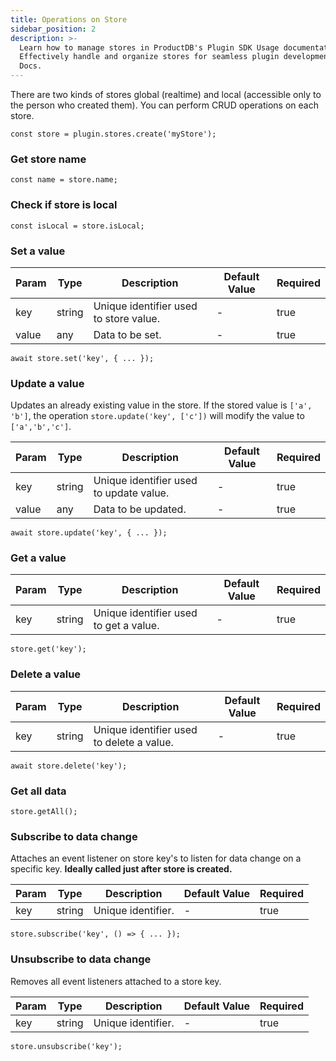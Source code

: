 ```yaml
---
title: Operations on Store
sidebar_position: 2
description: >-
  Learn how to manage stores in ProductDB's Plugin SDK Usage documentation.
  Effectively handle and organize stores for seamless plugin development. ProductDB
  Docs.
---
```


There are two kinds of stores global (realtime) and local (accessible only to
the person who created them). You can perform CRUD operations on each store.

```tsx
const store = plugin.stores.create('myStore');
```

### Get store name

```tsx
const name = store.name;
```

### Check if store is local

```tsx
const isLocal = store.isLocal;
```

### Set a value

| Param | Type   | Description                            | Default Value | Required |
| ----- | ------ | -------------------------------------- | ------------- | -------- |
| key   | string | Unique identifier used to store value. | -             | true     |
| value | any    | Data to be set.                        | -             | true     |

```tsx
await store.set('key', { ... });
```

### Update a value

Updates an already existing value in the store. If the stored value is
`['a', 'b']`, the operation `store.update('key', ['c'])` will modify the value
to `['a','b','c']`.

| Param | Type   | Description                             | Default Value | Required |
| ----- | ------ | --------------------------------------- | ------------- | -------- |
| key   | string | Unique identifier used to update value. | -             | true     |
| value | any    | Data to be updated.                     | -             | true     |

```tsx
await store.update('key', { ... });
```

### Get a value

| Param | Type   | Description                            | Default Value | Required |
| ----- | ------ | -------------------------------------- | ------------- | -------- |
| key   | string | Unique identifier used to get a value. | -             | true     |

```tsx
store.get('key');
```

### Delete a value

| Param | Type   | Description                               | Default Value | Required |
| ----- | ------ | ----------------------------------------- | ------------- | -------- |
| key   | string | Unique identifier used to delete a value. | -             | true     |

```tsx
await store.delete('key');
```

### Get all data

```tsx
store.getAll();
```

### Subscribe to data change

Attaches an event listener on store key's to listen for data change on a
specific key. **Ideally called just after store is created.**

| Param | Type   | Description        | Default Value | Required |
| ----- | ------ | ------------------ | ------------- | -------- |
| key   | string | Unique identifier. | -             | true     |

```tsx
store.subscribe('key', () => { ... });
```

### Unsubscribe to data change

Removes all event listeners attached to a store key.

| Param | Type   | Description        | Default Value | Required |
| ----- | ------ | ------------------ | ------------- | -------- |
| key   | string | Unique identifier. | -             | true     |

```tsx
store.unsubscribe('key');
```

<head>
  <title>Plugin SDK Operations on Store</title>
  <meta
    name="description"
    content="Learn how to manage stores in ProductDB's Plugin SDK Usage documentation. Effectively handle and organize stores for seamless plugin development."
  />
</head>
